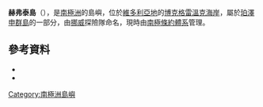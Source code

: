 {{coord|71|59|S|171|6|E|source:GNIS|display=title}}

'''赫弗泰島'''（{{lang-nn|Heftyeøya}}），是[[南極洲|南極洲]]的島嶼，位於[[維多利亞地|維多利亞地]]的[[博克格雷溫克海岸|博克格雷溫克海岸]]，屬於[[珀澤申群島|珀澤申群島]]的一部分，由[[挪威|挪威]]探險隊命名，現時由[[南極條約體系|南極條約體系]]管理。

==參考資料==
*{{cite gnis | type = antarid | id = 6564| name = Heftye Island | accessdate = 2012-06-06}}
*{{usgs-gazetteer|id=6564}}

{{DEFAULTSORT:Heftye Island}}
[[Category:南極洲島嶼|Category:南極洲島嶼]]


{{BorchgrevinkCoast-geo-stub}}